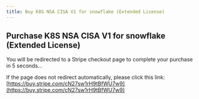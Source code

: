 ```yaml
---
title: Buy K8S NSA CISA V1 for snowflake (Extended License)
---
```



<Head>
  <meta httpEquiv="refresh" content="5; url='https://buy.stripe.com/cN27sw1rH9tBfWU7w9'" />
</Head>

## Purchase K8S NSA CISA V1 for snowflake (Extended License)

You will be redirected to a Stripe checkout page to complete your purchase in 5 seconds…

If the page does not redirect automatically, please click this link: [https://buy.stripe.com/cN27sw1rH9tBfWU7w9](https://buy.stripe.com/cN27sw1rH9tBfWU7w9)

